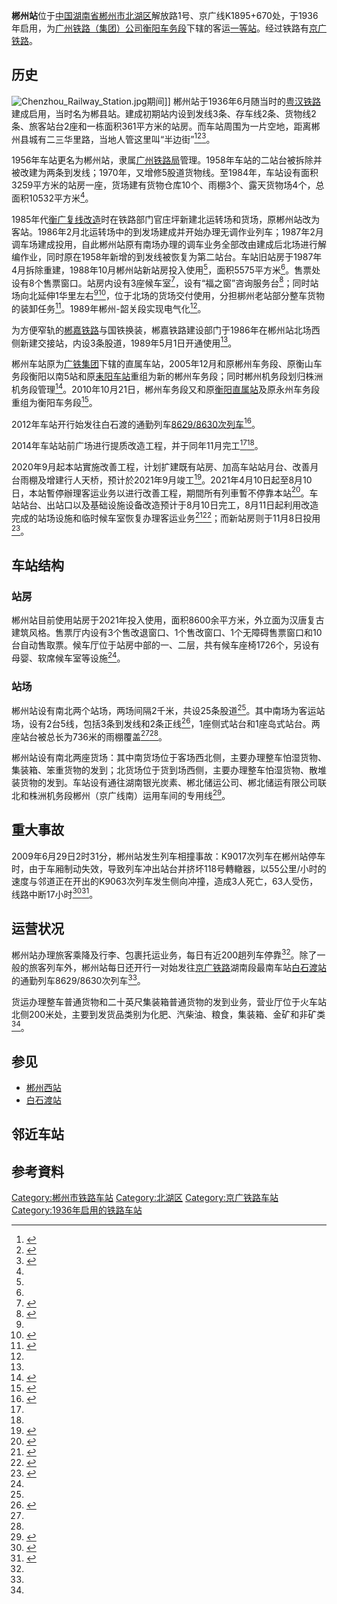{{Infobox China railway station 
|车站名称 = 郴州站
|图片 = Chenzhou station.jpg
|图片介绍 = 郴州站2站台（2011年）
|其他名称=郴县站
|车站名称拼音 = Chenzhou
|英文名称 = Chenzhou Railway Station
|车站代码 = 23249<ref>根据《中华人民共和国铁路车站代码》（GB/T10302-2010）</ref>
|电报码 = CZQ
|拼音码 = CZH
|车站类型=
|技术性质= 区段站
|业务性质= 客、货运站
|车站位置 = [[湖南省|湖南省]][[郴州市|郴州市]][[北湖区|北湖区]]解放路1号
|坐标 = {{coord|25.811242|N|113.027702|E|format=dms|display=inline,title|type:railwaystation_region:CN}}
|线路 = [[京广铁路|京广铁路]]
|归属 = [[广州铁路集团|广州铁路集团]][[衡阳车务段|衡阳车务段]]<ref>{{cite news|author=朱进军|coauthors=侯全仁|url=http://finance.china.com.cn/roll/20140217/2189188.shtml|title=文化春运获万人点赞|publisher=[[人民铁道|人民铁道]]|date=2014-02-17|accessdate=2016-09-21|archive-date=2017-03-05|archive-url=https://web.archive.org/web/20170305002252/http://finance.china.com.cn/roll/20140217/2189188.shtml|dead-url=no}}</ref>
|车站等级 = [[一等站_(中鐵)|一等站]]
|股道数目= 5
|月台数目 = 2
}}

'''郴州站'''位于[[中国|中国]][[湖南省|湖南省]][[郴州市|郴州市]][[北湖区|北湖区]]解放路1号、京广线K1895+670处，于1936年启用，为[[广州铁路（集团）公司|广州铁路（集团）公司]][[衡阳车务段|衡阳车务段]]下辖的客运[[一等站_(中鐵)|一等站]]。经过铁路有[[京广铁路|京广铁路]]。

==历史==
[[File:Chenzhou_Railway_Station.jpg|thumb]]期间]]
郴州站于1936年6月随当时的[[粤汉铁路|粤汉铁路]]建成启用，当时名为郴县站。建成初期站内设到发线3条、存车线2条、货物线2条、旅客站台2座和一栋面积361平方米的站房。而车站周围为一片空地，距离郴州县城有二三华里路，当地人管这里叫“半边街”<ref name="hong">{{cite news|title=郴州火车站：往昔如昨 记忆不曾改变|url=http://jt.rednet.cn/c/2014/11/10/3517645.htm|publisher=红网|date=2014-11-10|access-date=2018-11-11|archive-url=https://web.archive.org/web/20181111093253/http://jt.rednet.cn/c/2014/11/10/3517645.htm|archive-date=2018-11-11|dead-url=yes}}</ref><ref name="histo">{{cite web|title=第六节　主要车站|url=http://218.76.24.115/BookRead.aspx?bookid=201612230004|publisher=湖南数字方志馆|access-date=2018-11-11|archive-url=https://web.archive.org/web/20190221232543/http://218.76.24.115/BookRead.aspx?bookid=201612230004|archive-date=2019-02-21|dead-url=yes}}</ref><ref name="zzhist">{{cite book|author=郴州市志编纂委员会|title=郴州市志|url=http://218.76.24.115:8889/chorography/catalogue/getLevelOne?bookId=846777|publisher=黄山书社|year=1994|isbn=9787805357973|via=湖南数字方志馆}}</ref>。

1956年车站更名为郴州站，隶属[[广州铁路局|广州铁路局]]管理。1958年车站的二站台被拆除并被改建为两条到发线；1970年，又增修5股道货物线。至1984年，车站设有面积3259平方米的站房一座，货场建有货物仓库10个、雨棚3个、露天货物场4个，总面积10532平方米<ref name="zzhist"/>。

1985年代[[京广铁路|衡广复线改造]]时在铁路部门官庄坪新建北运转场和货场，原郴州站改为客站。1986年2月北运转场中的到发场建成并开始办理无调作业列车；1987年2月调车场建成投用，自此郴州站原有南场办理的调车业务全部改由建成后北场进行解编作业，同时原在1958年新增的到发线被恢复为第二站台。车站旧站房于1987年4月拆除重建，1988年10月郴州站新站房投入使用<ref name="zzhist"/>，面积5575平方米<ref name = "czhis"/>。售票处设有8个售票窗口。站房内设有3座候车室<ref name="tie">{{cite web|title=郴州火车站|url=http://www.tieyou.com/zixun/32187.html|publisher=铁友网|date=2013-09-03|accessdate=2018-11-11|archive-date=2018-11-11|archive-url=https://web.archive.org/web/20181111135100/http://www.tieyou.com/zixun/32187.html|dead-url=no}}</ref>，设有“福之窗”咨询服务台<ref>{{cite news|title=郴州火车站打造暖心“福之窗”服务品牌为旅客解忧|url=http://hncz.wenming.cn/jujiao/201711/t20171106_4854008.shtml|publisher=郴州文明网|date=2017-11-06|accessdate=2018-11-11|archive-date=2018-11-11|archive-url=https://web.archive.org/web/20181111133716/http://hncz.wenming.cn/jujiao/201711/t20171106_4854008.shtml|dead-url=no}}</ref>；同时站场向北延伸1华里左右<ref name="hong"/><ref>{{cite news|title=武广高铁催生一串武广新城|url=http://finance.sina.com.cn/g/20091223/07027141397.shtml|publisher=新浪财经|date=2009-12-23|accessdate=2018-11-11|archive-date=2018-11-11|archive-url=https://web.archive.org/web/20181111133641/http://finance.sina.com.cn/g/20091223/07027141397.shtml|dead-url=no}}</ref>，位于北场的货场交付使用，分担梆州老站部分整车货物的装卸任务<ref name = "czhis">{{cite book|author=郴州地区地方志编纂委员会|title=郴州地区志|url=http://218.76.24.115:8889/chorography/catalogue/getLevelOne?bookId=827853|publisher=中国社会出版社|year=1996|isbn=9787800887598|via=湖南数字方志馆}}</ref>。1989年郴州-韶关段实现电气化<ref name="histo"/>。

为方便窄轨的[[郴嘉铁路|郴嘉铁路]]与国铁换装，郴嘉铁路建设部门于1986年在郴州站北场西侧新建交接站，内设3条股道，1989年5月1日开通使用<ref name="zzhist"/>。

郴州车站原为[[广铁集团|广铁集团]]下辖的直属车站，2005年12月和原郴州车务段、原衡山车务段衡阳以南5站和原[[耒阳站|耒阳车站]]重组为新的郴州车务段；同时郴州机务段划归株洲机务段管理<Ref>{{cite book|author=郴州年鉴编辑部|title=2006郴州年鉴|publisher=团结出版社|year=2006|isbn=7-80214-173-7}}</ref>。2010年10月21日，郴州车务段又和原[[衡阳站|衡阳直属站]]及原永州车务段重组为衡阳车务段<ref>{{cite web|title=创建和谐温馨的家园——衡阳车务段解决一线职工生产生活难题纪实|url=http://szb.peoplerail.com/shtml/rmtdb/20111004/48433.shtml|date=2011-10-04|publisher=人民铁道网|quote=衡阳车务段于2010年10月21日由原衡阳站、永州车务段、郴州车务段整合而成|accessdate=2020-04-02|archive-date=2017-11-07|archive-url=https://web.archive.org/web/20171107060030/http://szb.peoplerail.com/shtml/rmtdb/20111004/48433.shtml|dead-url=no}}</ref>。

2012年车站开行始发往白石渡的通勤列车[[8629/8630次列车|8629/8630次列车]]<ref name="commute">{{cite news|title=农民乘“免费专列”进城卖菜 有人一年省3000元路费|url=http://www.xinhuanet.com//politics/2017-10/27/c_1121863097.htm|publisher=新华网|date=2017-10-27|accessdate=2018-11-11|archive-date=2018-11-11|archive-url=https://web.archive.org/web/20181111133600/http://www.xinhuanet.com//politics/2017-10/27/c_1121863097.htm|dead-url=no}}</ref>。

2014年车站站前广场进行提质改造工程，并于同年11月完工<ref name="hong"/><ref name="histo"/>。

2020年9月起本站實施改善工程，计划扩建既有站房、加高车站站月台、改善月台雨棚及增建行人天桥，预计於2021年9月竣工<ref>{{cite news|title=郴州火车站启动改扩建工程 改造期间可正常乘车|url=http://www.czxww.cn/content/2020-10/09/content_1288555.html|publisher=郴州新闻网|date=2020-10-09}}</ref>。2021年4月10日起至8月10日，本站暫停辦理客运业务以进行改善工程，期間所有列車暫不停靠本站<ref>{{cite news|title=郴州火车站升级改造 4月10日起暂停办理所有客运业务|url=https://hunan.voc.com.cn/article/202104/202104071236259854.html|publisher=华声新闻|date=2021-04-07}}</ref>。车站站台、出站口以及基础设施设备改造预计于8月10日完工，8月11日起利用改造完成的站场设施和临时候车室恢复办理客运业务<ref>{{cite news|title=8月11日起，提质改造后的郴州火车站将正式恢复营业|url=https://hunan.voc.com.cn/article/202108/202108061034233002.html|publisher=华声在线|date=2021-08-06}}</ref><ref>{{cite news|title=郴州火车站改造工程进展顺利 部分设施设备8月10日前如期投入使用|url=https://hunan.voc.com.cn/article/202107/202107061002008910.html|work=郴州日报|publisher=华声新闻|date=2021-07-06}}</ref>；而新站房则于11月8日投用<ref name="nb">{{cite news|title=郴州火车站新站房正式启用！|url=https://moment.rednet.cn/pc/content/2021/11/08/10374626.html|publisher=红网|date=2021-11-08}}</ref>。

==车站结构==
===站房===
郴州站目前使用站房于2021年投入使用，面积8600余平方米，外立面为汉唐复古建筑风格。售票厅内设有3个售改退窗口、1个售改窗口、1个无障碍售票窗口和10台自动售取票。候车厅位于站房中部的一、二层，共有候车座椅1726个，另设有母婴、软席候车室等设施<ref name="nb"/>。

===站场===
郴州站设有南北两个站场，两场间隔2千米，共设25条股道<ref name = "czhis"/>。其中南场为客运站场，设有2台5线，包括3条到发线和2条正线<ref name="yard">{{cite journal|author=王兆成|title=关于提高郴州站运输能力的调查与研究|work=上海铁道大学学报|year=1998}}</ref>，1座侧式站台和1座岛式站台。两座站台被总长为736米的雨棚覆盖<ref name="tie"/><ref name="histo"/>。

郴州站设有南北两座货场：其中南货场位于客场西北侧，主要办理整车怕湿货物、集装箱、笨重货物的发到；北货场位于货到场西侧，主要办理整车怕湿货物、散堆装货物的发到。车站设有通往湖南银光炭素、郴北储运公司、郴北储运有限公司联北和株洲机务段郴州（京广线南）运用车间的专用线<ref name="12306info">{{Cite web |url=http://hyfw.12306.cn/hyinfo/action/FwcszsAction_index?type=1 |title=12306货运站点查询 广铁集团 |accessdate=2018-11-11 |archive-date=2016-11-06 |archive-url=https://web.archive.org/web/20161106075157/http://hyfw.12306.cn/hyinfo/action/FwcszsAction_index?type=1 |dead-url=no }}</ref>。

{{RailStStart|东|w3=400|}}
{{RailStLine|5|3| [[到发线|到发线]]}}
{{RailStPlatform|岛}}
{{RailStLine|3|2| [[到发线|到发线]]}}
{{RailStLine|Ⅰ|| <small>（[[许家洞站|许家洞站]]、北场）</small>'''京广铁路''' 下行正线<small>（[[郴州南站|郴州南站]]）</small>|top=y}}
{{RailStLine|Ⅱ|| <small>（[[许家洞站|许家洞站]]、北场）</small>'''京广铁路''' 上行正线<small>（[[郴州南站|郴州南站]]）</small>|top=y}}
{{RailStLine|4|1| [[到发线|到发线]]|top=y}}
{{RailStPlatform|侧u}}
{{RailStEnd|西|'''站房'''|售票、进站口、候车、检票口、出站}}

==重大事故==
{{main|2009年京广铁路郴州站列车相撞事故}}
2009年6月29日2时31分，郴州站发生列车相撞事故：K9017次列车在郴州站停车时，由于车厢制动失效，导致列车冲出站台并挤坏118号轉轍器，以55公里/小时的速度与邻道正在开出的K9063次列车发生侧向冲撞，造成3人死亡，63人受伤，线路中断17小时<ref>{{cite web|title=处置列车相撞事件|url=http://218.76.24.115/BookRead.aspx?BookID=201604080001&bookType=Digital&ContentID=392&Directory=1&keyword=%E4%BA%AC%E5%B9%BF%E7%BA%BF|publisher=湖南省地方志|year=2010}}{{Dead link|date=2020年1月 |bot=InternetArchiveBot |fix-attempted=yes }}</ref><ref>{{cite web|title=直击郴州“6.29”火车相撞事故|url=http://www.jjckb.cn/sdbd/2009-07/01/content_166770.htm|publisher=经济参考报|accessdate=2018-11-11|archive-date=2018-11-11|archive-url=https://web.archive.org/web/20181111133533/http://www.jjckb.cn/sdbd/2009-07/01/content_166770.htm|dead-url=no}}</ref>。

==运营状况==
郴州站办理旅客乘降及行李、包裹托运业务，每日有近200趟列车停靠<ref name="tie"/>。除了一般的旅客列车外，郴州站每日还开行一对始发往[[京广铁路|京广铁路]]湖南段最南车站[[白石渡站|白石渡站]]的通勤列车8629/8630次列车<ref name="commute"/>。

货运办理整车普通货物和二十英尺集装箱普通货物的发到业务，营业厅位于火车站北侧200米处，主要到发货品类别为化肥、汽柴油、粮食，集装箱、金矿和非矿类<ref name="12306info"/>。

==参见==
* [[郴州西站|郴州西站]]
* [[白石渡站|白石渡站]]

== 邻近车站 ==
{{start rail box|[[中国铁路|中国铁路]]}}
{{s-inop|[[许家洞站|许家洞站]]|[[丰台站|丰台]]方向}}
{{s-line|[[京廣铁路|京廣铁路]]<br />← 10km 郴州站 7km →}}
{{s-inop|[[郴州南站|郴州南站]]|[[广州站|广州]]方向}}
{{end box}}

==参考資料==
{{commonscat|Chenzhou Railway Station}}
{{reflist}}

{{京广铁路}}
{{湖南省铁路}}
{{中国铁路一等客运站|广州}}

[[Category:郴州市铁路车站|Category:郴州市铁路车站]]
[[Category:北湖区|Category:北湖区]]
[[Category:京广铁路车站|Category:京广铁路车站]]
[[Category:1936年启用的铁路车站|Category:1936年启用的铁路车站]]